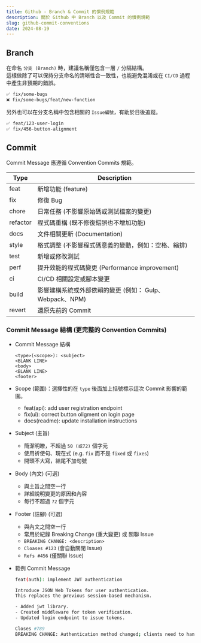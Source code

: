 ```yaml
---
title: Github - Branch & Commit 的慣例規範
description: 關於 Github 中 Branch 以及 Commit 的慣例規範
slug: github-commit-conventions
date: 2024-08-19
---
```


## Branch

在命名 `分支 (Branch)` 時，建議名稱僅包含一層 `/` 分隔結構。  
這樣做除了可以保持分支命名的清晰性合一致性，也能避免混淆或在 `CI/CD` 過程中產生非預期的錯誤。

```bash
✅ fix/some-bugs
❌ fix/some-bugs/feat/new-function
```

另外也可以在分支名稱中包含相關的 `Issue編號`，有助於日後追蹤。

```bash
✅ feat/123-user-login
✅ fix/456-button-alignment
```

## Commit

Commit Message 應遵循 Convention Commits 規範。

| Type     | Description                                           |
|----------|-------------------------------------------------------|
| feat     | 新增功能 (feature)                                    |
| fix      | 修復 Bug                                              |
| chore    | 日常任務 (不影響原始碼或測試檔案的變更)               |
| refactor | 程式碼重構 (既不修復錯誤也不增加功能)                 |
| docs     | 文件相關更新 (Documentation)                          |
| style    | 格式調整 (不影響程式碼意義的變動，例如：空格、縮排)      |
| test     | 新增或修改測試                                        |
| perf     | 提升效能的程式碼變更 (Performance improvement)        |
| ci       | CI/CD 相關設定或腳本變更                              |
| build    | 影響建構系統或外部依賴的變更 (例如： Gulp、Webpack、NPM) |
| revert   | 還原先前的 Commit                                     |

### Commit Message 結構 (更完整的 Convention Commits)

- Commit Message 結構

    ```Plaintext
    <type>(<scope>): <subject>
    <BLANK LINE>
    <body>
    <BLANK LINE>
    <footer>
    ```

- Scope (範圍)：選擇性的在 `type` 後面加上括號標示這次 Commit 影響的範圍。
  - feat(api): add user registration endpoint
  - fix(ui): correct button oligment on login page
  - docs(readme): update installation instructions
- Subject (主旨)
  - 簡潔明瞭，不超過 `50 (或72)` 個字元
  - 使用祈使句、現在式 (e.g. `fix` 而不是 `fixed` 或 `fixes`)
  - 開頭不大寫，結尾不加句號
- Body (內文) (可選)
  - 與主旨之間空一行
  - 詳細說明變更的原因和內容
  - 每行不超過 `72` 個字元
- Footer (註腳) (可選)
  - 與內文之間空一行
  - 常用於紀錄 Breaking Change (重大變更) 或 關聯 Issue
  - `BREAKING CHANGE: <description>`
  - `Cloases #123` (會自動關閉 Issue)
  - `Refs #456` (僅關聯 Issue)
- 範例 Commit Message

    ```bash
    feat(auth): implement JWT authentication

    Introduce JSON Web Tokens for user authentication.
    This replaces the previous session-based mechanism.

    - Added jwt library.
    - Created middleware for token verification.
    - Updated login endpoint to issue tokens.

    Closes #789
    BREAKING CHANGE: Authentication method changed; clients need to handle JWTs.
    ```
